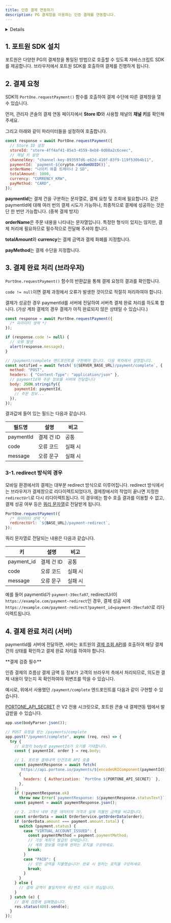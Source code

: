 ```yaml
---
title: 인증 결제 연동하기
description: PG 결제창을 이용하는 인증 결제를 연동합니다.
---
```




<Details>
  <p slot="summary">
    <strong>영상으로 보기</strong>
  </p>

  <Youtube videoId="DhcQFLYV9Q8" caption="포트원 인증 결제의 이해 - 쇼핑몰 멀티PG 연동하기" />
</Details>

## 1. 포트원 SDK 설치

포트원은 다양한 PG의 결제창을 통일된 방법으로 호출할 수 있도록 자바스크립트 SDK를 제공합니다. 브라우저에서 포트원 SDK를 호출하여 결제를 진행하게 됩니다.

<SdkInstallation />

## 2. 결제 요청

SDK의 `PortOne.requestPayment()` 함수를 호출하여 결제 수단에 따른 결제창을 열 수 있습니다.

먼저, 관리자 콘솔의 결제 연동 페이지에서 **Store ID**와 사용할 채널의 **채널 키**를 확인해 주세요.

그리고 아래와 같이 파라미터들을 설정하여 호출합니다.

```javascript
const response = await PortOne.requestPayment({
  // Store ID 설정
  storeId: "store-4ff4af41-85e3-4559-8eb8-0d08a2c6ceec",
  // 채널 키 설정
  channelKey: "channel-key-893597d6-e62d-410f-83f9-119f530b4b11",
  paymentId: `payment-${crypto.randomUUID()}`,
  orderName: "나이키 와플 트레이너 2 SD",
  totalAmount: 1000,
  currency: "CURRENCY_KRW",
  payMethod: "CARD",
});
```

**paymentId**는 결제 건을 구분하는 문자열로, 결제 요청 및 조회에 필요합니다. 같은 paymentId에 대해 여러 번의 결제 시도가 가능하나,
최종적으로 결제에 성공하는 것은 단 한 번만 가능합니다. (중복 결제 방지)

**orderName**은 주문 내용을 나타내는 문자열입니다. 특정한 형식이 있지는 않지만, 결제 처리에 필요하므로 필수적으로 전달해 주셔야 합니다.

**totalAmount**와 **currency**는 결제 금액과 결제 화폐를 지정합니다.

**payMethod**는 결제 수단을 지정합니다.

## 3. 결제 완료 처리 (브라우저)

`PortOne.requestPayment()` 함수의 반환값을 통해 결제 요청의 결과를 확인합니다.

`code != null`이면 결제 과정에서 오류가 발생한 것이므로 적절히 처리하여야 합니다.

결제가 성공한 경우 paymentId를 서버에 전달하여 서버측 결제 완료 처리를 하도록 합니다. (가상 계좌 결제의 경우 결제가 아직 완료되지 않은 상태일 수 있습니다.)

```javascript
const response = await PortOne.requestPayment({
  /* 파라미터 생략 */
});

if (response.code != null) {
  // 오류 발생
  alert(response.message);
}

// /payment/complete 엔드포인트를 구현해야 합니다. 다음 목차에서 설명합니다.
const notified = await fetch(`${SERVER_BASE_URL}/payment/complete`, {
  method: "POST",
  headers: { "Content-Type": "application/json" },
  // paymentId와 주문 정보를 서버에 전달합니다
  body: JSON.stringify({
    paymentId: paymentId,
    // 주문 정보...
  }),
});
```

결과값에 들어 있는 필드는 다음과 같습니다.

|필드명      |설명     |비고  |
|---------|-------|----|
|paymentId|결제 건 ID|공통  |
|code     |오류 코드  |실패 시|
|message  |오류 문구  |실패 시|

### 3-1. redirect 방식의 경우

모바일 환경에서의 결제는 대부분 redirect 방식으로 이루어집니다. redirect 방식에서는 브라우저가 결제창으로 리다이렉트되었다가, 결제창에서의 작업이 끝나면
지정한 `redirectUrl`로 다시 리다이렉트됩니다. 이 경우에는 함수 호출 결과를 이용할 수 없고,
결제 성공 여부 등은 [쿼리 문자열](https://en.wikipedia.org/wiki/Query_string)로 전달받게 됩니다.

```javascript
PortOne.requestPayment({
  /* 파라미터 생략 */
  redirectUrl: `${BASE_URL}/payment-redirect`,
});
```

쿼리 문자열로 전달되는 내용은 다음과 같습니다.

|키          |설명     |비고  |
|-----------|-------|----|
|payment\_id|결제 건 ID|공통  |
|code       |오류 코드  |실패 시|
|message    |오류 문구  |실패 시|

예를 들어 paymentId가 `payment-39ecfa97`, redirectUrl이 `https://example.com/payment-redirect`인 경우,
결제 성공 시에 `https://example.com/payment-redirect?payment_id=payment-39ecfa97`로 리다이렉트됩니다.

## 4. 결제 완료 처리 (서버)

paymentId를 서버에 전달하면, 서버는 포트원의 [결제 조회 API](/api/rest-v2/payment#get%20%2Fpayments%2F%7BpaymentId%7D)를 
호출하여 해당 결제 건의 상태를 확인하고 결제 완료 처리를 하여야 합니다.

<Hint style="info">
  **결제 검증 필수**

  인증 결제의 흐름상 결제 금액 등 정보가 고객의 브라우저 측에서 처리되므로, 의도한 결제 내용이 맞는지 꼭 확인하여야 위변조를 막을 수 있습니다.
</Hint>

예시로, 위에서 사용했던 `/payment/complete` 엔드포인트를 다음과 같이 구현할 수 있습니다.

[PORTONE\_API\_SECRET](/docs/ko/ready/readme?v=v2#4-2-v2-api-secret-%EB%B0%9C%EA%B8%89%ED%95%98%EA%B8%B0)
은 V2 전용 시크릿으로, 포트원 콘솔 내 결제연동 탭에서 발급받을 수 있습니다.

```javascript title="Express"
app.use(bodyParser.json());

// POST 요청을 받는 /payments/complete
app.post("/payment/complete", async (req, res) => {
  try {
    // 요청의 body로 paymentId가 오기를 기대합니다.
    const { paymentId, order } = req.body;

    // 1. 포트원 결제내역 단건조회 API 호출
    const paymentResponse = await fetch(
      `https://api.portone.io/payments/${encodeURIComponent(paymentId)}`,
      {
        headers: { Authorization: `PortOne ${PORTONE_API_SECRET}` },
      },
    );
    if (!paymentResponse.ok)
      throw new Error(`paymentResponse: ${paymentResponse.statusText}`);
    const payment = await paymentResponse.json();

    // 2. 고객사 내부 주문 데이터의 가격과 실제 지불된 금액을 비교합니다.
    const orderData = await OrderService.getOrderData(order);
    if (orderData.amount === payment.amount.total) {
      switch (payment.status) {
        case "VIRTUAL_ACCOUNT_ISSUED": {
          const paymentMethod = payment.paymentMethod;
          // 가상 계좌가 발급된 상태입니다.
          // 계좌 정보를 이용해 원하는 로직을 구성하세요.
          break;
        }
        case "PAID": {
          // 모든 금액을 지불했습니다! 완료 시 원하는 로직을 구성하세요.
          break;
        }
      }
    } else {
      // 결제 금액이 불일치하여 위/변조 시도가 의심됩니다.
    }
  } catch (e) {
    // 결제 검증에 실패했습니다.
    res.status(400).send(e);
  }
});
```

